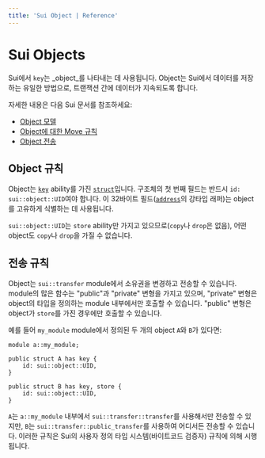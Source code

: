 ```yaml
---
title: 'Sui Object | Reference'
---
```


# Sui Objects

Sui에서 `key`는 _object_를 나타내는 데 사용됩니다. Object는 Sui에서 데이터를 저장하는 유일한 방법으로, 트랜잭션 간에 데이터가 지속되도록 합니다.

자세한 내용은 다음 Sui 문서를 참조하세요:

- [Object 모델](https://docs.sui.io/concepts/object-model)
- [Object에 대한 Move 규칙](https://docs.sui.io/concepts/sui-move-concepts#global-unique)
- [Object 전송](https://docs.sui.io/concepts/transfers)

## Object 규칙

Object는 [`key`](../abilities#key) ability를 가진 [`struct`](../structs)입니다. 구조체의 첫 번째
필드는 반드시 `id: sui::object::UID`여야 합니다. 이 32바이트 필드([`address`](../primitive-types/address)의 강타입 래퍼)는
object를 고유하게 식별하는 데 사용됩니다.

`sui::object::UID`는 `store` ability만 가지고 있으므로(`copy`나 `drop`은 없음),
어떤 object도 `copy`나 `drop`을 가질 수 없습니다.

## 전송 규칙

Object는 `sui::transfer` module에서 소유권을 변경하고 전송할 수 있습니다. module의 많은
함수는 "public"과 "private" 변형을 가지고 있으며, "private" 변형은 object의 타입을 정의하는
module 내부에서만 호출할 수 있습니다. "public" 변형은 object가 `store`를 가진 경우에만 호출할 수 있습니다.

예를 들어 `my_module` module에서 정의된 두 개의 object `A`와 `B`가 있다면:

```move
module a::my_module;

public struct A has key {
    id: sui::object::UID,
}

public struct B has key, store {
    id: sui::object::UID,
}
```

`A`는 `a::my_module` 내부에서 `sui::transfer::transfer`를 사용해서만 전송할 수 있지만, `B`는
`sui::transfer::public_transfer`를 사용하여 어디서든 전송할 수 있습니다. 이러한 규칙은 Sui의
사용자 정의 타입 시스템(바이트코드 검증자) 규칙에 의해 시행됩니다.